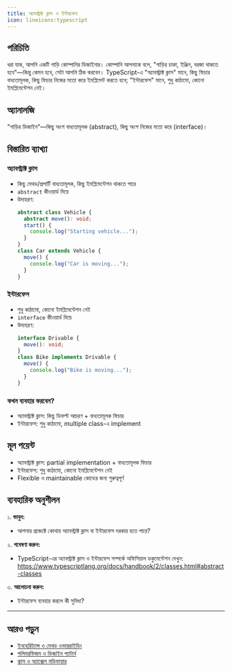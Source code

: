 ```yaml
---
title: অ্যাবস্ট্রাক্ট ক্লাস ও ইন্টারফেস
icon: lineicons:typescript
---
```


## পরিচিতি

ধরা যাক, আপনি একটি গাড়ি কোম্পানির ডিজাইনার। কোম্পানি আপনাকে বলে, "গাড়ির চাকা, ইঞ্জিন, দরজা থাকতে হবে"—কিন্তু কেমন হবে, সেটা আপনি ঠিক করবেন। TypeScript-এ "অ্যাবস্ট্রাক্ট ক্লাস" মানে, কিছু ফিচার বাধ্যতামূলক, কিছু ফিচার নিজের মতো করে ইমপ্লিমেন্ট করতে হবে; "ইন্টারফেস" মানে, শুধু কাঠামো, কোনো ইমপ্লিমেন্টেশন নেই।

## অ্যানালজি

"গাড়ির ডিজাইন"—কিছু অংশ বাধ্যতামূলক (abstract), কিছু অংশ নিজের মতো করে (interface)।

## বিস্তারিত ব্যাখ্যা

### অ্যাবস্ট্রাক্ট ক্লাস
- কিছু মেথড/প্রপার্টি বাধ্যতামূলক, কিছু ইমপ্লিমেন্টেশন থাকতে পারে
- `abstract` কীওয়ার্ড দিয়ে
- উদাহরণ:
  ```typescript
  abstract class Vehicle {
    abstract move(): void;
    start() {
      console.log("Starting vehicle...");
    }
  }
  class Car extends Vehicle {
    move() {
      console.log("Car is moving...");
    }
  }
  ```

### ইন্টারফেস
- শুধু কাঠামো, কোনো ইমপ্লিমেন্টেশন নেই
- `interface` কীওয়ার্ড দিয়ে
- উদাহরণ:
  ```typescript
  interface Drivable {
    move(): void;
  }
  class Bike implements Drivable {
    move() {
      console.log("Bike is moving...");
    }
  }
  ```

### কখন ব্যবহার করবেন?
- অ্যাবস্ট্রাক্ট ক্লাস: কিছু ডিফল্ট আচরণ + বাধ্যতামূলক ফিচার
- ইন্টারফেস: শুধু কাঠামো, multiple class-এ implement

## মূল পয়েন্ট

- অ্যাবস্ট্রাক্ট ক্লাস: partial implementation + বাধ্যতামূলক ফিচার
- ইন্টারফেস: শুধু কাঠামো, কোনো ইমপ্লিমেন্টেশন নেই
- Flexible ও maintainable কোডের জন্য গুরুত্বপূর্ণ

## ব্যবহারিক অনুশীলন

১. **ভাবুন:**
   - আপনার প্রজেক্টে কোথায় অ্যাবস্ট্রাক্ট ক্লাস বা ইন্টারফেস দরকার হতে পারে?

২. **গবেষণা করুন:**
   - TypeScript-এর অ্যাবস্ট্রাক্ট ক্লাস ও ইন্টারফেস সম্পর্কে অফিসিয়াল ডকুমেন্টেশন দেখুন: https://www.typescriptlang.org/docs/handbook/2/classes.html#abstract-classes

৩. **আলোচনা করুন:**
   - ইন্টারফেস ব্যবহার করলে কী সুবিধা?

---

## আরও পড়ুন
- [ইনহেরিট্যান্স ও মেথড ওভাররাইডিং](/typescript/inheritance)
- [পলিমরফিজম ও ডিজাইন প্যাটার্ন](/typescript/polymorphism)
- [ক্লাস ও অ্যাক্সেস মডিফায়ার](/typescript/classes)
